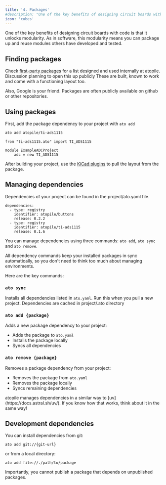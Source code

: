 ```yaml
---
title: '4. Packages'
#description: "One of the key benefits of designing circuit boards with code is that it unlocks modularity. As in software, this modularity means you can package up and reuse modules others have developed and tested."
icon: 'cubes'
---
```


One of the key benefits of designing circuit boards with code is that it unlocks modularity. As in software, this modularity means you can package up and reuse modules others have developed and tested.

## Finding packages

Check [first-party packages](https://packages.atopile.io/) for a list designed and used internally at atopile. Discussion planning to open this up publicly
These are built, known to work and come with a functioning layout too.

Also, Google is your friend. Packages are often publicly available on github or other repositories.

## Using packages

First, add the package dependency to your project with `ato add`

```bash
ato add atopile/ti-ads1115
```
```ato
from "ti-ads1115.ato" import TI_ADS1115

module ExampleADCProject
    adc = new TI_ADS1115
```

After building your project, use the [KiCad plugins](./6-layout#start-with-existing-packages) to pull the layout from the package.



## Managing dependencies

Dependencies of your project can be found in the project/ato.yaml file.

```ato
dependencies:
  - type: registry
    identifier: atopile/buttons
    release: 0.2.2
  - type: registry
    identifier: atopile/ti-ads1115
    release: 0.1.6
```

You can manage dependencies using three commands: `ato add`, `ato sync` and `ato remove`.

All dependency commands keep your installed packages in sync automatically, so you don't need to think too much about managing environments.

Here are the key commands:

### `ato sync`
Installs all dependencies listed in `ato.yaml`. Run this when you pull a new project. Dependencies are cached in project/.ato directory

### `ato add {package}`
Adds a new package dependency to your project:
- Adds the package to `ato.yaml`
- Installs the package locally
- Syncs all dependencies

### `ato remove {package}` 
Removes a package dependency from your project:
- Removes the package from `ato.yaml`
- Removes the package locally
- Syncs remaining dependencies

<Tip>
    atopile manages dependencies in a similar way to [uv](https://docs.astral.sh/uv/). If you know how that works, think about it in the same way!
</Tip>

## Development dependencies

You can install dependencies from git:

`ato add git://{git-url}`

or from a local directory:

`ato add file://./path/to/package`

Importantly, you cannot publish a package that depends on unpublished packages.
